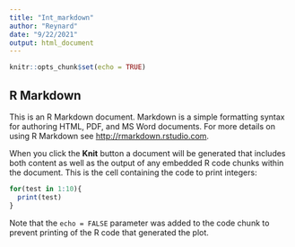 ---
title: "Int_markdown"
author: "Reynard"
date: "9/22/2021"
output: html_document
---

```{r setup, include=FALSE}
knitr::opts_chunk$set(echo = TRUE)
```

## R Markdown

This is an R Markdown document. Markdown is a simple formatting syntax for authoring HTML, PDF, and MS Word documents. For more details on using R Markdown see <http://rmarkdown.rstudio.com>.

When you click the **Knit** button a document will be generated that includes both content as well as the output of any embedded R code chunks within the document. 
This is the cell containing the code to print integers:

```{r int}
for(test in 1:10){
  print(test)
}
```


Note that the `echo = FALSE` parameter was added to the code chunk to prevent printing of the R code that generated the plot.

